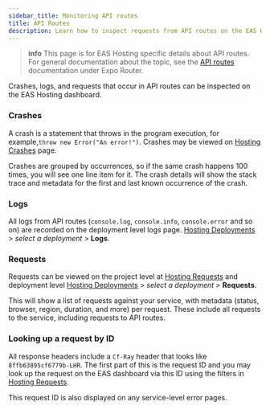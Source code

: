 ```yaml
---
sidebar_title: Monitoring API routes
title: API Routes
description: Learn how to inspect requests from API routes on the EAS Hosting dashboard.
---
```



> **info** This page is for EAS Hosting specific details about API routes. For general documentation about the topic, see the [API routes](/router/reference/api-routes/) documentation under Expo Router.

Crashes, logs, and requests that occur in API routes can be inspected on the EAS Hosting dashboard.

### Crashes

A crash is a statement that throws in the program execution, for example,`throw new Error("An error!")`. Crashes may be viewed on [Hosting Crashes](https://expo.dev/accounts/[accountName]/projects/[projectName]/hosting/crashes) page.

Crashes are grouped by occurrences, so if the same crash happens 100 times, you will see one line item for it. The crash details will show the stack trace and metadata for the first and last known occurrence of the crash.

<ContentSpotlight
  alt="EAS dashboard showing a list of crashes"
  src="/static/images/eas-hosting/crashes.png"
/>

### Logs

All logs from API routes (`console.log`, `console.info`, `console.error` and so on) are recorded on the deployment level logs page. [Hosting Deployments](https://expo.dev/accounts/[accountName]/projects/[projectName]/hosting/deployments) > _select a deployment_ > **Logs**.

<ContentSpotlight
  alt="EAS dashboard showing a list of logs"
  src="/static/images/eas-hosting/logs.png"
/>

### Requests

Requests can be viewed on the project level at [Hosting Requests](https://expo.dev/accounts/[accountName]/projects/[projectName]/hosting/requests) and deployment level [Hosting Deployments](https://expo.dev/accounts/[accountName]/projects/[projectName]/hosting/deployments) > _select a deployment_ > **Requests**.

This will show a list of requests against your service, with metadata (status, browser, region, duration, and more) per request. These include all requests to the service, including requests to API routes.

<ContentSpotlight
  alt="EAS dashboard showing a list of requests"
  src="/static/images/eas-hosting/requests.png"
/>

### Looking up a request by ID

All response headers include a `Cf-Ray` header that looks like `8ffb63895cf6779b-LHR`. The first part of this is the request ID and you may look up the request on the EAS dashboard via this ID using the filters in [Hosting Requests](https://expo.dev/accounts/[accountName]/projects/[projectName]/hosting/requests).

This request ID is also displayed on any service-level error pages.

